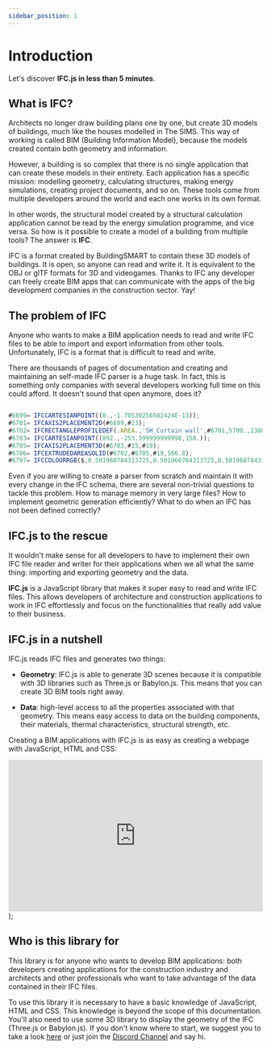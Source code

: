 ```yaml
---
sidebar_position: 1
---
```


# Introduction

Let's discover **IFC.js in less than 5 minutes**.

## What is IFC?

Architects no longer draw building plans one by one, but create 3D models of buildings, much like the houses modelled in The SIMS. This way of working is called BIM (Building Information Model), because the models created contain both geometry and information.

However, a building is so complex that there is no single application that can create these models in their entirety. Each application has a specific mission: modelling geometry, calculating structures, making energy simulations, creating project documents, and so on. These tools come from multiple developers around the world and each one works in its own format. 

In other words, the structural model created by a structural calculation application cannot be read by the energy simulation programme, and vice versa. So how is it possible to create a model of a building from multiple tools? The answer is **IFC**.

IFC is a format created by BuildingSMART to contain these 3D models of buildings. It is open, so anyone can read and write it. It is equivalent to the OBJ or glTF formats for 3D and videogames. Thanks to IFC any developer can freely create BIM apps that can communicate with the apps of the big development companies in the construction sector. Yay!

## The problem of IFC

Anyone who wants to make a BIM application needs to read and write IFC files to be able to import and export information from other tools. Unfortunately, IFC is a format that is difficult to read and write.

There are thousands of pages of documentation and creating and maintaining an self-made IFC parser is a huge task. In fact, this is something only companies with several developers working full time on this could afford. It doesn't sound that open anymore, does it?

```js title="This is what an IFC looks like from inside:"

#6699= IFCCARTESIANPOINT((0.,-1.70530256582424E-13));
#6701= IFCAXIS2PLACEMENT2D(#6699,#23);
#6702= IFCRECTANGLEPROFILEDEF(.AREA.,'SH_Curtain wall',#6701,5700.,1380.);
#6703= IFCCARTESIANPOINT((892.,-253.399999999998,150.));
#6705= IFCAXIS2PLACEMENT3D(#6703,#15,#19);
#6706= IFCEXTRUDEDAREASOLID(#6702,#6705,#19,506.8);
#6707= IFCCOLOURRGB($,0.501960784313725,0.501960784313725,0.501960784313725);

```

Even if you are willing to create a parser from scratch and maintain it with every change in the IFC schema, there are several non-trivial questions to tackle this problem. How to manage memory in very large files? How to implement geometric generation efficiently? What to do when an IFC has not been defined correctly?

## IFC.js to the rescue

It wouldn't make sense for all developers to have to implement their own IFC file reader and writer for their applications when we all what the same thing: importing and exporting geometry and the data.

**IFC.js** is a JavaScript library that makes it super easy to read and write IFC files. This allows developers of architecture and construction applications to work in IFC effortlessly and focus on the functionalities that really add value to their business.

## IFC.js in a nutshell

IFC.js reads IFC files and generates two things:

- **Geometry**: IFC.js is able to generate 3D scenes because it is compatible with 3D libraries such as Three.js or Babylon.js. This means that you can create 3D BIM tools right away.


- **Data**: high-level access to all the properties associated with that geometry. This means easy access to data on the building components, their materials, thermal characteristics, structural strength, etc.


Creating a BIM applications with IFC.js is as easy as creating a webpage with JavaScript, HTML and CSS:

<iframe width="100%" height="300" src="https://ifcjs.github.io/hello-world/landing-page/" allowfullscreen="allowfullscreen" allowpaymentrequest frameborder="0"></iframe>
);

<Highlight></Highlight>

## Who is this library for

This library is for anyone who wants to develop BIM applications: both developers creating applications for the construction industry and architects and other professionals who want to take advantage of the data contained in their IFC files.

To use this library it is necessary to have a basic knowledge of JavaScript, HTML and CSS. This knowledge is beyond the scope of this documentation. You'll also need to use some 3D library to display the geometry of the IFC (Three.js or Babylon.js). If you don't know where to start, we suggest you to take a look [here](https://threejsfundamentals.org/) or just join the [Discord Channel](https://discord.com/invite/g7Uzn2KSwB) and say hi.

<script async src="//jsfiddle.net/ansoni/up9q7d6L/10/embed/js,html,css,result/dark/"></script>
